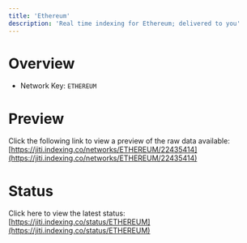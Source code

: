 ```yaml
---
title: 'Ethereum'
description: 'Real time indexing for Ethereum; delivered to you'
---
```


# Overview
- Network Key: `ETHEREUM`

# Preview
Click the following link to view a preview of the raw data available: [https://jiti.indexing.co/networks/ETHEREUM/22435414](https://jiti.indexing.co/networks/ETHEREUM/22435414)

# Status
Click here to view the latest status: [https://jiti.indexing.co/status/ETHEREUM](https://jiti.indexing.co/status/ETHEREUM)
